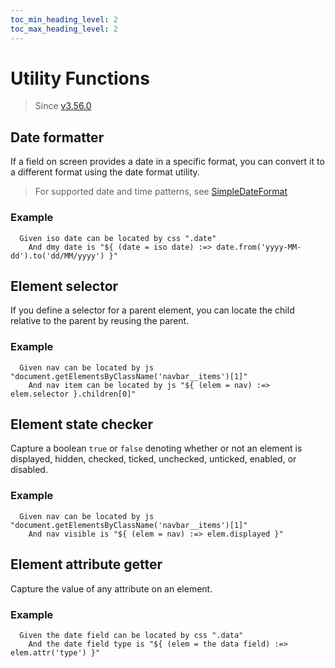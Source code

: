 ```yaml
--- 
toc_min_heading_level: 2
toc_max_heading_level: 2
---
```



# Utility Functions

> Since [v3.56.0](https://github.com/gwen-interpreter/gwen-web/releases/tag/v3.56.0)

##  Date formatter

If a field on screen provides a date in a specific format, you can convert it to a different format using the date format utility.

> For supported date and time patterns, see [SimpleDateFormat](https://docs.oracle.com/javase/8/docs/api/java/text/SimpleDateFormat.html)

### Example

```gherkin {2}
  Given iso date can be located by css ".date"
    And dmy date is "${ (date = iso date) :=> date.from('yyyy-MM-dd').to('dd/MM/yyyy') }"
```

##  Element selector

If you define a selector for a parent element, you can locate the child relative to the parent by reusing the parent.

### Example

```gherkin {2}
  Given nav can be located by js "document.getElementsByClassName('navbar__items')[1]"
    And nav item can be located by js "${ (elem = nav) :=> elem.selector }.children[0]"
```

##  Element state checker

Capture a boolean `true` or `false` denoting whether or not an element is displayed, hidden, checked, ticked, unchecked, unticked, enabled, or disabled.

### Example

```gherkin {2}
  Given nav can be located by js "document.getElementsByClassName('navbar__items')[1]"
    And nav visible is "${ (elem = nav) :=> elem.displayed }"
```

##  Element attribute getter

Capture the value of any attribute on an element.

### Example

```gherkin {2}
  Given the date field can be located by css ".data"
    And the date field type is "${ (elem = the data field) :=> elem.attr('type') }"
```
